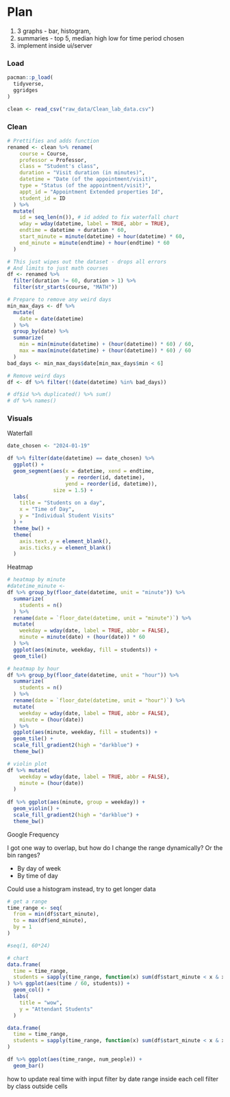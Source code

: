 # Plan

1.  3 graphs - bar, histogram,
2.  summaries - top 5, median high low for time period chosen
3.  implement inside ui/server

### Load

```r
pacman::p_load(
  tidyverse,
  ggridges
)

clean <- read_csv("raw_data/Clean_lab_data.csv")
```


### Clean

```r
# Prettifies and adds function
renamed <- clean %>% rename(
    course = Course,
    professor = Professor,
    class = "Student's class",
    duration = "Visit duration (in minutes)",
    datetime = "Date (of the appointment/visit)",
    type = "Status (of the appointment/visit)",
    appt_id = "Appointment Extended properties Id",
    student_id = ID
  ) %>% 
  mutate(
    id = seq_len(n()), # id added to fix waterfall chart
    wday = wday(datetime, label = TRUE, abbr = TRUE),
    endtime = datetime + duration * 60,
    start_minute = minute(datetime) + hour(datetime) * 60, 
    end_minute = minute(endtime) + hour(endtime) * 60
  )

# This just wipes out the dataset - drops all errors
# And limits to just math courses
df <- renamed %>% 
  filter(duration != 60, duration > 1) %>% 
  filter(str_starts(course, "MATH"))

# Prepare to remove any weird days
min_max_days <- df %>% 
  mutate(
    date = date(datetime)
  ) %>% 
  group_by(date) %>% 
  summarize(
    min = min(minute(datetime) + (hour(datetime)) * 60) / 60,
    max = max(minute(datetime) + (hour(datetime)) * 60) / 60
  )
bad_days <- min_max_days$date[min_max_days$min < 6]

# Remove weird days
df <- df %>% filter(!(date(datetime) %in% bad_days))

# df$id %>% duplicated() %>% sum()
# df %>% names()
```

### Visuals

Waterfall

```r
date_chosen <- "2024-01-19"

df %>% filter(date(datetime) == date_chosen) %>%
  ggplot() +
  geom_segment(aes(x = datetime, xend = endtime, 
                   y = reorder(id, datetime), 
                   yend = reorder(id, datetime)), 
               size = 1.5) +
  labs(
    title = "Students on a day",
    x = "Time of Day",
    y = "Individual Student Visits"
  ) +
  theme_bw() +
  theme(
    axis.text.y = element_blank(),
    axis.ticks.y = element_blank()
  )
```

Heatmap

```r
# heatmap by minute
#datetime_minute <- 
df %>% group_by(floor_date(datetime, unit = "minute")) %>% 
  summarize(
    students = n()  
  ) %>% 
  rename(date = `floor_date(datetime, unit = "minute")`) %>% 
  mutate(
    weekday = wday(date, label = TRUE, abbr = FALSE), 
    minute = minute(date) + (hour(date)) * 60
  ) %>% 
  ggplot(aes(minute, weekday, fill = students)) +
  geom_tile()

# heatmap by hour
df %>% group_by(floor_date(datetime, unit = "hour")) %>% 
  summarize(
    students = n()  
  ) %>% 
  rename(date = `floor_date(datetime, unit = "hour")`) %>% 
  mutate(
    weekday = wday(date, label = TRUE, abbr = FALSE), 
    minute = (hour(date))
  ) %>% 
  ggplot(aes(minute, weekday, fill = students)) +
  geom_tile() +
  scale_fill_gradient2(high = "darkblue") +
  theme_bw()

# violin plot
df %>% mutate(
    weekday = wday(date, label = TRUE, abbr = FALSE), 
    minute = (hour(date))
  )
  
df %>% ggplot(aes(minute, group = weekday)) +
  geom_violin() +
  scale_fill_gradient2(high = "darkblue") +
  theme_bw()
```

Google Frequency

I got one way to overlap, but how do I change the range dynamically? Or the bin ranges?

- By day of week
- By time of day

Could use a histogram instead, try to get longer data

```r
# get a range
time_range <- seq(
  from = min(df$start_minute),
  to = max(df$end_minute),
  by = 1
)

#seq(1, 60*24)

# chart
data.frame(
  time = time_range,
  students = sapply(time_range, function(x) sum(df$start_minute < x & x < df$end_minute))
) %>% ggplot(aes(time / 60, students)) +
  geom_col() +
  labs(
    title = "wow",
    y = "Attendant Students"
  )

data.frame(
  time = time_range,
  students = sapply(time_range, function(x) sum(df$start_minute < x & x < df$end_minute))
)
```

```r
df %>% ggplot(aes(time_range, num_people)) +
  geom_bar()
```

how to update real time with input
filter by date range inside each cell
filter by class outside cells

